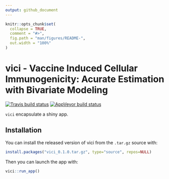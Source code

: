 ```yaml
---
output: github_document
---
```


<!-- README.md is generated from README.Rmd. Please edit that file -->

```r
knitr::opts_chunk$set(
  collapse = TRUE,
  comment = "#>",
  fig.path = "man/figures/README-",
  out.width = "100%"
)
```
# vici - Vaccine Induced Cellular Immunogenicity: Acurate Estimation with Bivariate Modeling

<!-- badges: start -->
[![Travis build status](https://travis-ci.org/borishejblum/vici.svg?branch=master)](https://travis-ci.org/borishejblum/vici)
[![AppVeyor build status](https://ci.appveyor.com/api/projects/status/github/borishejblum/vici?branch=master&svg=true)](https://ci.appveyor.com/project/borishejblum/vici)
<!-- badges: end -->


`vici` encapsulate a shiny app.

## Installation

You can install the released version of vici from the `.tar.gz` source with:

``` r
install.packages("vici_0.1.0.tar.gz", type="source", repos=NULL)
```

Then you can launch the app with:

``` r
vici::run_app()
```


